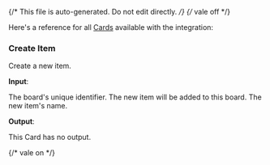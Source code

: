 {/* This file is auto-generated. Do not edit directly. */}
{/* vale off */}

Here's a reference for all [Cards](/learn/reference/cards/) available with the integration:

### Create Item

Create a new item.

**Input**:

<Expandable title="input fields">
  <ResponseField
    name="boardId"
    type="string"
    required
  >
    The board's unique identifier. The new item will be added to this board.
  </ResponseField>
  <ResponseField
    name="itemName"
    type="string"
    required
  >
    The new item's name.
  </ResponseField>
</Expandable>

**Output**:

This Card has no output.


{/* vale on */}